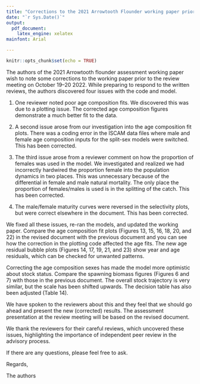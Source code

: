 ```yaml
---
title: "Corrections to the 2021 Arrowtooth Flounder working paper prior to the CSAS review meeting"
date: "`r Sys.Date()`"
output:
  pdf_document:
    latex_engine: xelatex
mainfont: Arial

---
```


```r
knitr::opts_chunk$set(echo = TRUE)
```

The authors of the 2021 Arrowtooth flounder assessment working paper wish to note some corrections to the working paper prior to the review meeting on October 19--20 2022. While preparing to respond to the written reviews, the authors discovered four issues with the code and model.

(1) One reviewer noted poor age composition fits. We discovered this was due to a plotting issue. The corrected age composition figures demonstrate a much better fit to the data.

(2) A second issue arose from our investigation into the age composition fit plots. There was a coding error in the ISCAM data files where male and female age composition inputs for the split-sex models were switched. This has been corrected.

(3) The third issue arose from a reviewer comment on how the proportion of females was used in the model. We investigated and realized we had incorrectly hardwired the proportion female into the population dynamics in two places. This was unnecessary because of the differential in female and male natural mortality. The only place the proportion of females/males is used is in the splitting of the catch. This has been corrected.

(4) The male/female maturity curves were reversed in the selectivity plots, but were correct elsewhere in the document. This has been corrected.

We fixed all these issues, re-ran the models, and updated the working paper. Compare the age composition fit plots (Figures 13, 15, 16, 18, 20, and 22) in the revised document with the previous document and you can see how the correction in the plotting code affected the age fits. The new age residual bubble plots (Figures 14, 17, 19, 21, and 23) show year and age residuals, which can be checked for unwanted patterns.

Correcting the age composition sexes has made the model more optimistic about stock status. Compare the spawning biomass figures (Figures 6 and 7) with those in the previous document. The overall stock trajectory is very similar, but the scale has been shifted upwards. The decision table has also been adjusted (Table 14).

We have spoken to the reviewers about this and they feel that we should go ahead and present the new (corrected) results. The assessment presentation at the review meeting will be based on the revised document. 

We thank the reviewers for their careful reviews, which uncovered these issues, highlighting the importance of independent peer review in the advisory process.

If there are any questions, please feel free to ask.

Regards,

The authors
